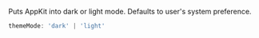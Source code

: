 Puts AppKit into dark or light mode. Defaults to user's system preference.

```ts
themeMode: 'dark' | 'light'
```
